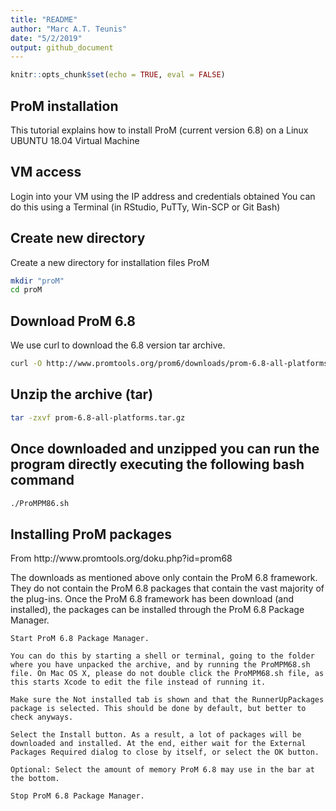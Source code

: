 ```yaml
---
title: "README"
author: "Marc A.T. Teunis"
date: "5/2/2019"
output: github_document
---
```


```r
knitr::opts_chunk$set(echo = TRUE, eval = FALSE)
```

## ProM installation
This tutorial explains how to install ProM (current version 6.8) on a Linux UBUNTU 18.04 Virtual Machine

## VM access
Login into your VM using the IP address and credentials obtained
You can do this using a Terminal (in RStudio, PuTTy, Win-SCP or Git Bash)

## Create new directory
Create a new directory for installation files ProM
```bash
mkdir "proM"
cd proM
```

## Download ProM 6.8
We use curl to download the 6.8 version tar archive.
```bash
curl -O http://www.promtools.org/prom6/downloads/prom-6.8-all-platforms.tar.gz
```

## Unzip the archive (tar)
```bash
tar -zxvf prom-6.8-all-platforms.tar.gz
```

## Once downloaded and unzipped you can run the program directly executing the following bash command
```bash
./ProMPM86.sh
```

## Installing ProM packages
From http://www.promtools.org/doku.php?id=prom68 


The downloads as mentioned above only contain the ProM 6.8 framework. They do not contain the ProM 6.8 packages that contain the vast majority of the plug-ins. Once the ProM 6.8 framework has been download (and installed), the packages can be installed through the ProM 6.8 Package Manager.

```
Start ProM 6.8 Package Manager.

You can do this by starting a shell or terminal, going to the folder where you have unpacked the archive, and by running the ProMPM68.sh file. On Mac OS X, please do not double click the ProMPM68.sh file, as this starts Xcode to edit the file instead of running it.

Make sure the Not installed tab is shown and that the RunnerUpPackages package is selected. This should be done by default, but better to check anyways.

Select the Install button. As a result, a lot of packages will be downloaded and installed. At the end, either wait for the External Packages Required dialog to close by itself, or select the OK button.

Optional: Select the amount of memory ProM 6.8 may use in the bar at the bottom.

Stop ProM 6.8 Package Manager.
```